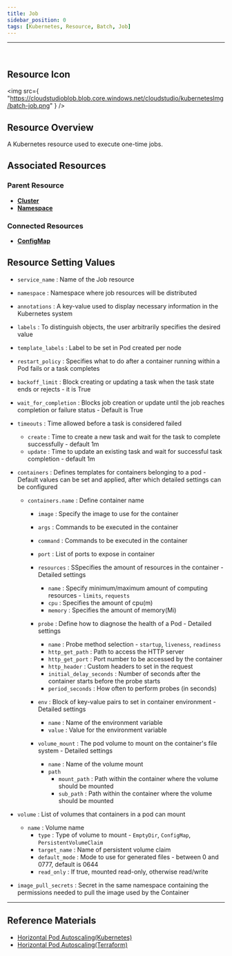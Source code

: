 ```yaml
---
title: Job
sidebar_position: 0
tags: [Kubernetes, Resource, Batch, Job]
---
```



<hr />
<br />


## Resource Icon

<img
    src={
        "https://cloudstudioblob.blob.core.windows.net/cloudstudio/kubernetesImg/batch-job.png"
    }
/>

## Resource Overview

A Kubernetes resource used to execute one-time jobs.

## Associated Resources

### Parent Resource

-   [**Cluster**](https://docs.cstudio.app/en/docs/resource/kubernetes/Base/Cluster)
-   [**Namespace**](https://docs.cstudio.app/en/docs/resource/kubernetes/Core/Namespace)

### Connected Resources

-   [**ConfigMap**](https://docs.cstudio.app/en/docs/resource/kubernetes/Core/ConfigMap)


## Resource Setting Values

-   `service_name` : Name of the Job resource
-   `namespace` : Namespace where job resources will be distributed
-   `annotations` : A key-value used to display necessary information in the Kubernetes system
-   `labels` : To distinguish objects, the user arbitrarily specifies the desired value
-   `template_labels` : Label to be set in Pod created per node
-   `restart_policy` : Specifies what to do after a container running within a Pod fails or a task completes
-   `backoff_limit` : Block creating or updating a task when the task state ends or rejects - it is True
-   `wait_for_completion` : Blocks job creation or update until the job reaches completion or failure status - Default is True

-   `timeouts` : Time allowed before a task is considered failed
    -   `create` : Time to create a new task and wait for the task to complete successfully - default 1m   
    -   `update` : Time to update an existing task and wait for successful task completion - default 1m

-   `containers` : Defines templates for containers belonging to a pod - Default values can be set and applied, after which detailed settings can be configured
    -   `containers.name` : Define container name
        -   `image` : Specify the image to use for the container
        -   `args` : Commands to be executed in the container
        -   `command` : Commands to be executed in the container
        -   `port` : List of ports to expose in container

        -   `resources` : SSpecifies the amount of resources in the container - Detailed settings
            -   `name` : Specify minimum/maximum amount of computing resources - `limits`, `requests`
            -   `cpu` : Specifies the amount of cpu(m)
            -   `memory` : Specifies the amount of memory(Mi)

        -   `probe` : Define how to diagnose the health of a Pod - Detailed settings
            -   `name` : Probe method selection - `startup`, `liveness`, `readiness`
            -   `http_get_path` : Path to access the HTTP server
            -   `http_get_port` : Port number to be accessed by the container
            -   `http_header` : Custom headers to set in the request
            -   `initial_delay_seconds` : Number of seconds after the container starts before the probe starts
            -   `period_seconds` : How often to perform probes (in seconds)

        -   `env` : Block of key-value pairs to set in container environment - Detailed settings
            -   `name` : Name of the environment variable
            -   `value` : Value for the environment variable

        -   `volume_mount` : The pod volume to mount on the container's file system - Detailed settings
            -   `name` : Name of the volume mount
            -   `path`
                -   `mount_path` : Path within the container where the volume should be mounted
                -   `sub_path` : Path within the container where the volume should be mounted

-   `volume` : List of volumes that containers in a pod can mount
    -   `name` : Volume name
        -   `type` : Type of volume to mount - `EmptyDir`, `ConfigMap`, `PersistentVolumeClaim`
        -   `target_name` : Name of persistent volume claim
        -   `default_mode` : Mode to use for generated files - between 0 and 0777, default is 0644
        -   `read_only` : If true, mounted read-only, otherwise read/write

-   `image_pull_secrets` : Secret in the same namespace containing the permissions needed to pull the image used by the Container

---

## Reference Materials

-   [Horizontal Pod Autoscaling(Kubernetes)](https://learn.microsoft.com/ko-kr/azure/app-service/overview)
-   [Horizontal Pod Autoscaling(Terraform)](https://registry.terraform.io/providers/hashicorp/azurerm/latest/en/docs/resources/app_service)
